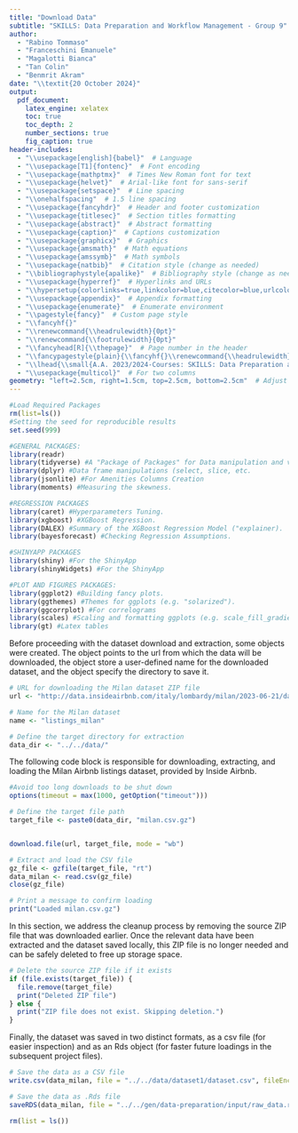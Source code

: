 ---
title: "Download Data"
subtitle: "SKILLS: Data Preparation and Workflow Management - Group 9"
author:
  - "Rabino Tommaso"
  - "Franceschini Emanuele"
  - "Magalotti Bianca"
  - "Tan Colin"
  - "Benmrit Akram"
date: "\\textit{20 October 2024}"
output:
  pdf_document:
    latex_engine: xelatex
    toc: true
    toc_depth: 2
    number_sections: true
    fig_caption: true
header-includes:
  - "\\usepackage[english]{babel}"  # Language
  - "\\usepackage[T1]{fontenc}"  # Font encoding
  - "\\usepackage{mathptmx}"  # Times New Roman font for text
  - "\\usepackage{helvet}"  # Arial-like font for sans-serif
  - "\\usepackage{setspace}"  # Line spacing
  - "\\onehalfspacing"  # 1.5 line spacing
  - "\\usepackage{fancyhdr}"  # Header and footer customization
  - "\\usepackage{titlesec}"  # Section titles formatting
  - "\\usepackage{abstract}"  # Abstract formatting
  - "\\usepackage{caption}"  # Captions customization
  - "\\usepackage{graphicx}"  # Graphics
  - "\\usepackage{amsmath}"  # Math equations
  - "\\usepackage{amssymb}"  # Math symbols
  - "\\usepackage{natbib}"  # Citation style (change as needed)
  - "\\bibliographystyle{apalike}"  # Bibliography style (change as needed)
  - "\\usepackage{hyperref}"  # Hyperlinks and URLs
  - "\\hypersetup{colorlinks=true,linkcolor=blue,citecolor=blue,urlcolor=blue}"
  - "\\usepackage{appendix}"  # Appendix formatting
  - "\\usepackage{enumerate}"  # Enumerate environment
  - "\\pagestyle{fancy}"  # Custom page style
  - "\\fancyhf{}"
  - "\\renewcommand{\\headrulewidth}{0pt}"
  - "\\renewcommand{\\footrulewidth}{0pt}"
  - "\\fancyhead[R]{\\thepage}"  # Page number in the header
  - "\\fancypagestyle{plain}{\\fancyhf{}\\renewcommand{\\headrulewidth}{0pt}}"
  - "\\lhead{\\small{A.A. 2023/2024-Courses: SKILLS: Data Preparation and Workflow Management}}"
  - "\\usepackage{multicol}"  # For two columns
geometry: "left=2.5cm, right=1.5cm, top=2.5cm, bottom=2.5cm"  # Adjust margins
---

```{r, include=FALSE}
#Load Required Packages
rm(list=ls())
#Setting the seed for reproducible results
set.seed(999)
```

```{r, include=FALSE}
#GENERAL PACKAGES:
library(readr)
library(tidyverse) #A "Package of Packages" for Data manipulation and visualization (includes magrittr, lubridate, purrr, tidyr, etc.).
library(dplyr) #Data frame manipulations (select, slice, etc.
library(jsonlite) #For Amenities Columns Creation
library(moments) #Measuring the skewness.

#REGRESSION PACKAGES
library(caret) #Hyperparameters Tuning. 
library(xgboost) #XGBoost Regression. 
library(DALEX) #Summary of the XGBoost Regression Model ("explainer).
library(bayesforecast) #Checking Regression Assumptions.

#SHINYAPP PACKAGES
library(shiny) #For the ShinyApp
library(shinyWidgets) #For the ShinyApp

#PLOT AND FIGURES PACKAGES:
library(ggplot2) #Building fancy plots.
library(ggthemes) #Themes for ggplots (e.g. "solarized").
library(ggcorrplot) #For correlograms
library(scales) #Scaling and formatting ggplots (e.g. scale_fill_gradient()).
library(gt) #Latex tables
```


\newpage

\section{Preliminary settings}
Before proceeding with the dataset download and extraction, some objects were created. The \texttt{url} object points to the url from which the data will be downloaded, the \texttt{name} object store a user-defined name for the downloaded dataset, and the \texttt{data\_dir} object specify the directory to save it.

```{r}
# URL for downloading the Milan dataset ZIP file
url <- "http://data.insideairbnb.com/italy/lombardy/milan/2023-06-21/data/listings.csv.gz"

# Name for the Milan dataset
name <- "listings_milan"

# Define the target directory for extraction
data_dir <- "../../data/"
```


\section{Download and Extraction}
The following code block is responsible for downloading, extracting, and loading the Milan Airbnb listings dataset, provided by Inside Airbnb.

```{r}
#Avoid too long downloads to be shut down
options(timeout = max(1000, getOption("timeout")))

# Define the target file path
target_file <- paste0(data_dir, "milan.csv.gz")


download.file(url, target_file, mode = "wb")

# Extract and load the CSV file
gz_file <- gzfile(target_file, "rt")
data_milan <- read.csv(gz_file)
close(gz_file)

# Print a message to confirm loading
print("Loaded milan.csv.gz")
```

\section{Delete Source ZIP Files}
In this section, we address the cleanup process by removing the source ZIP file that was downloaded earlier. Once the relevant data have been extracted and the dataset saved locally, this ZIP file is no longer needed and can be safely deleted to free up storage space.
```{r}
# Delete the source ZIP file if it exists
if (file.exists(target_file)) {
  file.remove(target_file)
  print("Deleted ZIP file")
} else {
  print("ZIP file does not exist. Skipping deletion.")
}
```



\section{Save the dataset}
Finally, the dataset was saved in two distinct formats, as a csv file (for easier inspection) and as an Rds object (for faster future loadings in the subsequent project files).
```{r}
# Save the data as a CSV file
write.csv(data_milan, file = "../../data/dataset1/dataset.csv", fileEncoding = "UTF-8", row.names = FALSE)

# Save the data as .Rds file
saveRDS(data_milan, file = "../../gen/data-preparation/input/raw_data.rds")
```


```{r, include=FALSE}
rm(list = ls())
```
